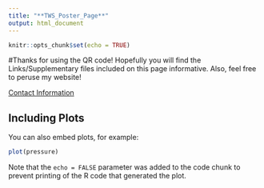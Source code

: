 ```yaml
---
title: "**TWS_Poster_Page**"
output: html_document
---
```


```r
knitr::opts_chunk$set(echo = TRUE)
```

#Thanks for using the QR code! Hopefully you will find the Links/Supplementary files included on this page informative. Also, feel free to peruse my website! 

[Contact Information](https://edaviscarter.github.io/DavisCarterWebsite/contact.html)


## Including Plots

You can also embed plots, for example:

```r
plot(pressure)
```

Note that the `echo = FALSE` parameter was added to the code chunk to prevent printing of the R code that generated the plot.
